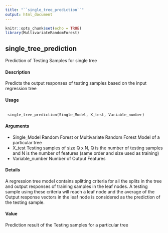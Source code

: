 ---
title: "``single_tree_prediction``"
output: html_document
---

```{r setup, include=FALSE}
knitr::opts_chunk$set(echo = TRUE)
library(MultivariateRandomForest)
```


## single_tree_prediction
Prediction of Testing Samples for single tree

#### Description
Predicts the output responses of testing samples based on the input regression tree

#### Usage
<pre><code>
 single_tree_prediction(Single_Model, X_test, Variable_number)
</code></pre>

#### Arguments
* Single_Model Random Forest or Multivariate Random Forest Model of a particular tree
* X_test Testing samples of size Q x N, Q is the number of testing samples and N is the
number of features (same order and size used as training)
* Variable_number Number of Output Features

#### Details
A regression tree model contains splitting criteria for all the splits in the tree and output responses
of training samples in the leaf nodes. A testing sample using these criteria will reach a leaf node
and the average of the Output response vectors in the leaf node is considered as the prediction of
the testing sample.

#### Value
Prediction result of the Testing samples for a particular tree
